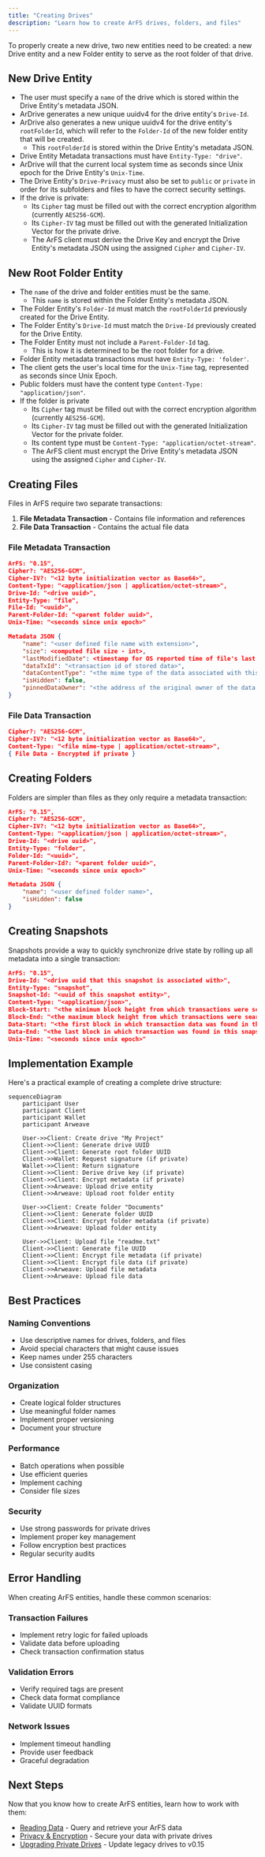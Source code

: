 ```yaml
---
title: "Creating Drives"
description: "Learn how to create ArFS drives, folders, and files"
---
```


To properly create a new drive, two new entities need to be created: a new Drive entity and a new Folder entity to serve as the root folder of that drive.

## New Drive Entity

- The user must specify a `name` of the drive which is stored within the Drive Entity's metadata JSON.
- ArDrive generates a new unique uuidv4 for the drive entity's `Drive-Id`.
- ArDrive also generates a new unique uuidv4 for the drive entity's `rootFolderId`, which will refer to the `Folder-Id` of the new folder entity that will be created.
  - This `rootFolderId` is stored within the Drive Entity's metadata JSON.
- Drive Entity Metadata transactions must have `Entity-Type: "drive"`.
- ArDrive will that the current local system time as seconds since Unix epoch for the Drive Entity's `Unix-Time`.
- The Drive Entity's `Drive-Privacy` must also be set to `public` or `private` in order for its subfolders and files to have the correct security settings.
- If the drive is private:
  - Its `Cipher` tag must be filled out with the correct encryption algorithm (currently `AES256-GCM`).
  - Its `Cipher-IV` tag must be filled out with the generated Initialization Vector for the private drive.
  - The ArFS client must derive the Drive Key and encrypt the Drive Entity's metadata JSON using the assigned `Cipher` and `Cipher-IV`.

## New Root Folder Entity

- The `name` of the drive and folder entities must be the same.
  - This `name` is stored within the Folder Entity's metadata JSON.
- The Folder Entity's `Folder-Id` must match the `rootFolderId` previously created for the Drive Entity.
- The Folder Entity's `Drive-Id` must match the `Drive-Id` previously created for the Drive Entity.
- The Folder Entity must not include a `Parent-Folder-Id` tag.
  - This is how it is determined to be the root folder for a drive.
- Folder Entity metadata transactions must have `Entity-Type: 'folder'`.
- The client gets the user's local time for the `Unix-Time` tag, represented as seconds since Unix Epoch.
- Public folders must have the content type `Content-Type: "application/json"`.
- If the folder is private
  - Its `Cipher` tag must be filled out with the correct encryption algorithm (currently `AES256-GCM`).
  - Its `Cipher-IV` tag must be filled out with the generated Initialization Vector for the private folder.
  - Its content type must be `Content-Type: "application/octet-stream"`.
  - The ArFS client must encrypt the Drive Entity's metadata JSON using the assigned `Cipher` and `Cipher-IV`.

## Creating Files

Files in ArFS require two separate transactions:

1. **File Metadata Transaction** - Contains file information and references
2. **File Data Transaction** - Contains the actual file data

### File Metadata Transaction

```json
ArFS: "0.15",
Cipher?: "AES256-GCM",
Cipher-IV?: "<12 byte initialization vector as Base64>",
Content-Type: "<application/json | application/octet-stream>",
Drive-Id: "<drive uuid>",
Entity-Type: "file",
File-Id: "<uuid>",
Parent-Folder-Id: "<parent folder uuid>",
Unix-Time: "<seconds since unix epoch>"

Metadata JSON {
    "name": "<user defined file name with extension>",
    "size": <computed file size - int>,
    "lastModifiedDate": <timestamp for OS reported time of file's last modified date represented as milliseconds since unix epoch - int>,
    "dataTxId": "<transaction id of stored data>",
    "dataContentType": "<the mime type of the data associated with this file entity>",
    "isHidden": false,
    "pinnedDataOwner": "<the address of the original owner of the data where the file is pointing to>"
}
```

### File Data Transaction

```json
Cipher?: "AES256-GCM",
Cipher-IV?: "<12 byte initialization vector as Base64>",
Content-Type: "<file mime-type | application/octet-stream>",
{ File Data - Encrypted if private }
```

## Creating Folders

Folders are simpler than files as they only require a metadata transaction:

```json
ArFS: "0.15",
Cipher?: "AES256-GCM",
Cipher-IV?: "<12 byte initialization vector as Base64>",
Content-Type: "<application/json | application/octet-stream>",
Drive-Id: "<drive uuid>",
Entity-Type: "folder",
Folder-Id: "<uuid>",
Parent-Folder-Id?: "<parent folder uuid>",
Unix-Time: "<seconds since unix epoch>"

Metadata JSON {
    "name": "<user defined folder name>",
    "isHidden": false
}
```

## Creating Snapshots

Snapshots provide a way to quickly synchronize drive state by rolling up all metadata into a single transaction:

```json
ArFS: "0.15",
Drive-Id: "<drive uuid that this snapshot is associated with>",
Entity-Type: "snapshot",
Snapshot-Id: "<uuid of this snapshot entity>",
Content-Type: "<application/json>",
Block-Start: "<the minimum block height from which transactions were searched for in this snapshot>",
Block-End: "<the maximum block height from which transactions were searched for in this snapshot>",
Data-Start: "<the first block in which transaction data was found in this snapshot>",
Data-End: "<the last block in which transaction was found in this snapshot>",
Unix-Time: "<seconds since unix epoch>"
```

## Implementation Example

Here's a practical example of creating a complete drive structure:

```mermaid
sequenceDiagram
    participant User
    participant Client
    participant Wallet
    participant Arweave

    User->>Client: Create drive "My Project"
    Client->>Client: Generate drive UUID
    Client->>Client: Generate root folder UUID
    Client->>Wallet: Request signature (if private)
    Wallet->>Client: Return signature
    Client->>Client: Derive drive key (if private)
    Client->>Client: Encrypt metadata (if private)
    Client->>Arweave: Upload drive entity
    Client->>Arweave: Upload root folder entity

    User->>Client: Create folder "Documents"
    Client->>Client: Generate folder UUID
    Client->>Client: Encrypt folder metadata (if private)
    Client->>Arweave: Upload folder entity

    User->>Client: Upload file "readme.txt"
    Client->>Client: Generate file UUID
    Client->>Client: Encrypt file metadata (if private)
    Client->>Client: Encrypt file data (if private)
    Client->>Arweave: Upload file metadata
    Client->>Arweave: Upload file data
```

## Best Practices

### Naming Conventions

- Use descriptive names for drives, folders, and files
- Avoid special characters that might cause issues
- Keep names under 255 characters
- Use consistent casing

### Organization

- Create logical folder structures
- Use meaningful folder names
- Implement proper versioning
- Document your structure

### Performance

- Batch operations when possible
- Use efficient queries
- Implement caching
- Consider file sizes

### Security

- Use strong passwords for private drives
- Implement proper key management
- Follow encryption best practices
- Regular security audits

## Error Handling

When creating ArFS entities, handle these common scenarios:

### Transaction Failures

- Implement retry logic for failed uploads
- Validate data before uploading
- Check transaction confirmation status

### Validation Errors

- Verify required tags are present
- Check data format compliance
- Validate UUID formats

### Network Issues

- Implement timeout handling
- Provide user feedback
- Graceful degradation

## Next Steps

Now that you know how to create ArFS entities, learn how to work with them:

- [Reading Data](/build/upload/arfs/reading-data) - Query and retrieve your ArFS data
- [Privacy & Encryption](/build/upload/arfs/privacy) - Secure your data with private drives
- [Upgrading Private Drives](/build/upload/arfs/upgrading-drives) - Update legacy drives to v0.15
